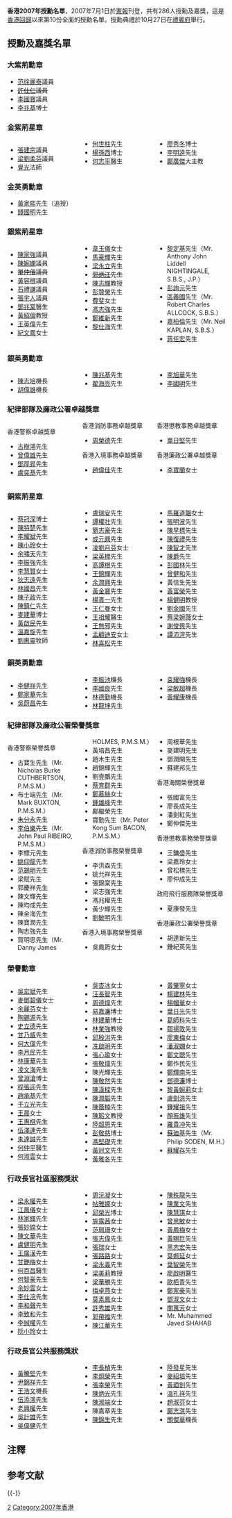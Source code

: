 '''香港2007年授勳名單'''，2007年7月1日於[[香港政府憲報|憲報]]刊登，共有286人授勳及嘉獎，這是[[香港回歸|香港回歸]]以來第10份全面的授勳名單。授勳典禮於10月27日在[[禮賓府|禮賓府]]舉行。

== 授勳及嘉獎名單 ==
=== 大紫荊勳章 ===
*[[范徐麗泰|范徐麗泰]]議員{{大紫荊|nocat}}{{GBSHK|nocat}}{{JP|nocat}}
*<del>[[許仕仁|許仕仁]]議員{{大紫荊|nocat}}{{GBSHK|nocat}}{{JP|nocat}}</del>{{NoteTag|已於2018年3月被褫奪<ref name="rm2">{{cite news|title=許仕仁郭炳江慘被「搣柴」 港府刊憲撤回勳銜|url=https://hk.news.appledaily.com/local/realtime/article/20180302/57894221?_ga=2.106059395.1871829226.1519967822-1014019929.1519967821|accessdate=2018-03-02|publisher=[[蘋果日報_(香港)|蘋果日報]]|date=2018-03-02|archive-date=2018-03-02|archive-url=https://web.archive.org/web/20180302104002/https://hk.news.appledaily.com/local/realtime/article/20180302/57894221?_ga=2.106059395.1871829226.1519967822-1014019929.1519967821|dead-url=yes}}</ref>}}
*[[李國寶|李國寶]]議員{{大紫荊|nocat}}{{GBSHK|nocat}}{{JP|nocat}}
*[[李兆基|李兆基]]博士{{大紫荊|nocat}}
</small>

=== 金紫荊星章 ===
<div class="references-small" style="-moz-column-count:3; -webkit-column-count:3; column-count:3;">
*[[張建宗|張建宗]]議員{{GBSHK|nocat}}{{JP|nocat}}
*[[梁劉柔芬|梁劉柔芬]]議員{{GBSHK|nocat}}{{JP|nocat}}
*[[覺光|覺光]]法師{{GBSHK|nocat}}
*[[何世柱|何世柱]]先生{{GBSHK|nocat}}{{JP|nocat}}
*[[楊孫西|楊孫西]]博士{{GBSHK|nocat}}{{JP|nocat}}
*[[何志平|何志平]]醫生{{GBSHK|nocat}}{{JP|nocat}}
*[[廖秀冬|廖秀冬]]博士{{GBSHK|nocat}}{{JP|nocat}}
*[[李明逵|李明逵]]先生{{GBSHK|nocat}}
*[[鄺廣傑|鄺廣傑]]大主教{{GBSHK|nocat}}
</div>

=== 金英勇勳章 ===
*[[黃家熙|黃家熙]]先生{{MBG|nocat}}（追授）
*[[錢國明|錢國明]]先生{{MBG|nocat}}

=== 銀紫荊星章 ===
<div class="references-small" style="-moz-column-count:3; -webkit-column-count:3; column-count:3;">
*[[陳家強|陳家強]]議員{{SBSHK|nocat}}{{JP|nocat}}
*[[陳婉嫻|陳婉嫻]]議員{{SBSHK|nocat}}{{JP|nocat}}
*<del>[[單仲偕|單仲偕]]議員{{SBSHK|nocat}}{{JP|nocat}}</del>{{NoteTag|已於2022年6月被褫奪}}
*[[黃容根|黃容根]]議員{{SBSHK|nocat}}{{JP|nocat}}
*[[石禮謙|石禮謙]]議員{{SBSHK|nocat}}{{JP|nocat}}
*[[張宇人|張宇人]]議員{{SBSHK|nocat}}{{JP|nocat}}
*[[鄧兆棠|鄧兆棠]]醫生{{SBSHK|nocat}}{{JP|nocat}}
*[[黃紹倫|黃紹倫]]教授{{SBSHK|nocat}}{{JP|nocat}}
*[[王英偉|王英偉]]先生{{SBSHK|nocat}}{{JP|nocat}}
*[[紀文鳳|紀文鳳]]女士{{SBSHK|nocat}}{{JP|nocat}}
*[[韋玉儀|韋玉儀]]女士{{SBSHK|nocat}}{{JP|nocat}}
*[[馬豪輝|馬豪輝]]先生{{SBSHK|nocat}}{{JP|nocat}}
*[[梁永立|梁永立]]先生{{SBSHK|nocat}}{{JP|nocat}}
*<del>[[郭炳江|郭炳江]]先生{{SBSHK|nocat}}{{JP|nocat}}</del>{{NoteTag|已於2018年3月被褫奪<ref name="rm2">{{cite news|title=許仕仁郭炳江慘被「搣柴」 港府刊憲撤回勳銜|url=https://hk.news.appledaily.com/local/realtime/article/20180302/57894221?_ga=2.106059395.1871829226.1519967822-1014019929.1519967821|accessdate=2018-03-02|publisher=[[蘋果日報_(香港)|蘋果日報]]|date=2018-03-02|archive-date=2018-03-02|archive-url=https://web.archive.org/web/20180302104002/https://hk.news.appledaily.com/local/realtime/article/20180302/57894221?_ga=2.106059395.1871829226.1519967822-1014019929.1519967821|dead-url=yes}}</ref>}}
*[[陳志輝|陳志輝]]教授{{SBSHK|nocat}}{{JP|nocat}}
*[[彭贊榮|彭贊榮]]先生{{SBSHK|nocat}}{{JP|nocat}}
*[[費斐|費斐]]女士{{SBSHK|nocat}}{{JP|nocat}}
*[[馮志強_(城市規劃師)|馮志強]]先生{{SBSHK|nocat}}{{JP|nocat}}
*[[鄭維新|鄭維新]]先生{{SBSHK|nocat}}{{JP|nocat}}
*[[黎仕海|黎仕海]]先生{{SBSHK|nocat}}{{JP|nocat}}
*[[黎定基|黎定基]]先生{{SBSHK|nocat}}{{JP|nocat}}（Mr. Anthony John Liddell NIGHTINGALE, S.B.S., J.P.）
*[[彭詢元|彭詢元]]先生{{SBSHK|nocat}}{{CSDSM}}
*[[區義國|區義國]]先生{{SBSHK|nocat}}（Mr. Robert Charles ALLCOCK, S.B.S.）
*[[嘉柏倫|嘉柏倫]]先生{{SBSHK|nocat}}（Mr. Neil KAPLAN, S.B.S.）
*[[蔣任宏|蔣任宏]]先生{{SBSHK|nocat}}
</div>

=== 銀英勇勳章 ===
<div class="references-small" style="-moz-column-count:3; -webkit-column-count:3; column-count:3;">
*[[陳志培|陳志培]]機長{{MBS|nocat}}{{GMSM}}
*[[胡偉雄|胡偉雄]]機長{{MBS|nocat}}
*[[陳兆基|陳兆基]]先生{{MBS|nocat}}
*[[翟海亮|翟海亮]]先生{{MBS|nocat}}
*[[李旭華|李旭華]]先生{{MBS|nocat}}
*[[李國明|李國明]]先生{{MBS|nocat}}
</div>

=== 紀律部隊及廉政公署卓越獎章 ===
<div class="references-small" style="-moz-column-count:3; -webkit-column-count:3; column-count:3;">
;香港警察卓越獎章
*[[古樹鴻|古樹鴻]]先生{{PDSM}}
*[[曾偉雄|曾偉雄]]先生{{PDSM}}
*[[鄧厚昇|鄧厚昇]]先生{{PDSM}}
*[[盧奕基|盧奕基]]先生{{PDSM}}

;香港消防事務卓越獎章
*[[周榮德|周榮德]]先生{{FSDSM}}

;香港入境事務卓越獎章
*[[趙偉佳|趙偉佳]]先生{{IDSM}}

;香港懲教事務卓越獎章
*[[單日堅|單日堅]]先生{{CSDSM}}

;香港廉政公署卓越獎章
*[[李寶蘭|李寶蘭]]女士{{IDS}}
</div>

=== 銅紫荊星章 ===
<div class="references-small" style="-moz-column-count:3; -webkit-column-count:3; column-count:3;">
*[[蔡冠深|蔡冠深]]博士{{BBSHK|nocat}}{{JP|nocat}}
*[[陳特楚|陳特楚]]先生{{BBSHK|nocat}}{{MH|nocat}}{{JP|nocat}}
*[[李耀斌|李耀斌]]先生{{BBSHK|nocat}}{{MH|nocat}}{{JP|nocat}}
*[[陳小玲|陳小玲]]女士{{BBSHK|nocat}}{{MH|nocat}}{{JP|nocat}}
*[[余嘯天|余嘯天]]先生{{BBSHK|nocat}}{{JP|nocat}}
*[[李振強|李振強]]先生{{BBSHK|nocat}}{{JP|nocat}}
*[[李慧賢|李慧賢]]女士{{BBSHK|nocat}}{{JP|nocat}}
*[[狄志遠|狄志遠]]先生{{BBSHK|nocat}}{{JP|nocat}}
*[[林國昌|林國昌]]先生{{BBSHK|nocat}}{{JP|nocat}}
*[[陳子政|陳子政]]先生{{BBSHK|nocat}}{{JP|nocat}}
*[[陳鎮仁|陳鎮仁]]先生{{BBSHK|nocat}}{{JP|nocat}}
*[[麥建華|麥建華]]博士{{BBSHK|nocat}}{{JP|nocat}}
*[[黃啟民|黃啟民]]先生{{BBSHK|nocat}}{{JP|nocat}}
*[[溫嘉旋|溫嘉旋]]先生{{BBSHK|nocat}}{{JP|nocat}}
*[[劉惠靈|劉惠靈]]牧師{{BBSHK|nocat}}{{JP|nocat}}
*[[盧瑞安|盧瑞安]]先生{{BBSHK|nocat}}{{JP|nocat}}
*[[譚權壯|譚權壯]]先生{{BBSHK|nocat}}{{JP|nocat}}
*[[簡志豪|簡志豪]]先生{{BBSHK|nocat}}{{MH|nocat}}
*[[成元興|成元興]]先生{{BBSHK|nocat}}{{MH|nocat}}
*[[凌劉月芬|凌劉月芬]]女士{{BBSHK|nocat}}{{MH|nocat}}
*[[梁英標|梁英標]]先生{{BBSHK|nocat}}{{MH|nocat}}
*[[高譚根|高譚根]]先生{{BBSHK|nocat}}
*[[王錦輝|王錦輝]]先生{{BBSHK|nocat}}{{MH|nocat}}
*[[余潤興|余潤興]]先生{{BBSHK|nocat}}{{MH|nocat}}
*[[黃金寶|黃金寶]]先生{{BBSHK|nocat}}{{MH|nocat}}
*[[楊貫一|楊貫一]]先生{{BBSHK|nocat}}{{MH|nocat}}
*[[王仁曼|王仁曼]]女士{{BBSHK|nocat}}
*[[王祖耀|王祖耀]]醫生{{BBSHK|nocat}}
*[[王無邪|王無邪]]先生{{BBSHK|nocat}}
*[[孟顧迪安|孟顧迪安]]女士{{BBSHK|nocat}}
*[[林喜松|林喜松]]先生{{BBSHK|nocat}}
*[[馬羅道韞|馬羅道韞]]女士{{BBSHK|nocat}}
*[[張明波|張明波]]先生{{BBSHK|nocat}}
*[[陳早標|陳早標]]先生{{BBSHK|nocat}}
*[[陳復禮|陳復禮]]先生{{BBSHK|nocat}}
*[[陳智才|陳智才]]先生{{BBSHK|nocat}}
*[[陳爵|陳爵]]先生{{BBSHK|nocat}}
*[[彭國林|彭國林]]先生{{BBSHK|nocat}}
*[[曾健和|曾健和]]先生{{BBSHK|nocat}}
*黃信生先生{{BBSHK|nocat}}
*[[黃富榮|黃富榮]]先生{{BBSHK|nocat}}
*[[楊健明|楊健明]]教授{{BBSHK|nocat}}
*[[劉金國_(香港)|劉金國]]先生{{BBSHK|nocat}}
*[[蔡梁婉薇|蔡梁婉薇]]女士{{BBSHK|nocat}}
*[[謝俊興|謝俊興]]先生{{BBSHK|nocat}}
*[[譚沛渲|譚沛渲]]先生{{BBSHK|nocat}}
</div>

=== 銅英勇勳章 ===
<div class="references-small" style="-moz-column-count:3; -webkit-column-count:3; column-count:3;">
*[[李健祥|李健祥]]先生{{MBB|nocat}}
*[[鄭家華|鄭家華]]先生{{MBB|nocat}}
*[[吳蔚昌|吳蔚昌]]先生{{MBB|nocat}}
*[[李振池|李振池]]機長{{MBB|nocat}}
*[[李國良|李國良]]先生{{MBB|nocat}}
*[[林德勤|林德勤]]機長{{MBB|nocat}}
*[[林龍坤|林龍坤]]先生{{MBB|nocat}}
*[[袁耀強|袁耀強]]機長{{MBB|nocat}}
*[[梁敏超|梁敏超]]機長{{MBB|nocat}}
*[[黃耀康|黃耀康]]機長{{MBB|nocat}}
</div>

=== 紀律部隊及廉政公署榮譽獎章 ===
<div class="references-small" style="-moz-column-count:3; -webkit-column-count:3; column-count:3;">
;香港警察榮譽獎章
*古寶生先生{{PMSM}}（Mr. Nicholas Burke CUTHBERTSON, P.M.S.M.）
*布士端先生{{PMSM}}（Mr. Mark BUXTON, P.M.S.M.）
*[[朱分永|朱分永]]先生{{PMSM}}
*[[李伯樂|李伯樂]]先生{{PMSM}}（Mr. John Paul RIBEIRO, P.M.S.M.）
*李標元先生{{PMSM}}
*[[姚仰龍|姚仰龍]]先生{{PMSM}}
*[[范錫明|范錫明]]先生{{PMSM}}
*梁賦先生{{PMSM}}
*郭慶祥先生{{PMSM}}
*陳文輝先生{{PMSM}}
*陳均成先生{{PMSM}}
*陳金海先生{{PMSM}}
*陳寶潤先生{{PMSM}}
*陶志強先生{{PMSM}}
*賀明思先生{{PMSM}}（Mr. Danny James HOLMES, P.M.S.M.）
*黃培昌先生{{PMSM}}
*趙木生先生{{PMSM}}
*趙錦輝先生{{PMSM}}
*劉壹鵬先生{{PMSM}}
*[[蔡育群|蔡育群]]先生{{PMSM}}
*[[鄭慕絲|鄭慕絲]]女士{{PMSM}}
*[[鍾雄峰|鍾雄峰]]先生{{PMSM}}
*鄺繼榮先生{{PMSM}}
*寶勤先生{{PMSM}}（Mr. Peter Kong Sum BACON, P.M.S.M.）

;香港消防事務榮譽獎章
*李洪森先生{{FSMSM}}
*姚允祥先生{{FSMSM}}
*張錦棠先生{{FSMSM}}
*梁志強先生{{FSMSM}}
*馮兆權先生{{FSMSM}}
*黃少輝先生{{FSMSM}}
*[[劉敏明|劉敏明]]先生{{FSMSM}}

;香港入境事務榮譽獎章
*吳鳳筠女士{{IMSM}}
*周根華先生{{IMSM}}
*麥建明先生{{IMSM}}
*鄧潤開先生{{IMSM}}
*蘇建邦先生{{IMSM}}

;香港海關榮譽獎章
*張國富先生{{CMSM}}
*廖長成先生{{CMSM}}
*潘劍紅先生{{CMSM}}
*鄭仲傑先生{{CMSM}}

;香港懲教事務榮譽獎章
*王鏞盛先生{{CSMSM}}
*梁嘉玲女士{{CSMSM}}
*曾松標先生{{CSMSM}}
*廖仲成先生{{CSMSM}}

;政府飛行服務隊榮譽獎章
*夏康發先生{{GMSM}}

;香港廉政公署榮譽獎章
*胡達新先生{{IMS}}
*鍾紀英先生{{IMS}}
</div>

=== 榮譽勳章 ===
<div class="references-small" style="-moz-column-count:3; -webkit-column-count:3; column-count:3;">
*[[吳宏斌|吳宏斌]]先生{{MH|nocat}}
*[[麥鄧碧儀|麥鄧碧儀]]女士{{MH|nocat}}{{JP|nocat}}
*[[余麗芬|余麗芬]]女士{{MH|nocat}}
*[[陶錫源|陶錫源]]先生{{MH|nocat}}
*[[史立德|史立德]]先生{{MH|nocat}}
*[[甘乃威|甘乃威]]先生{{MH|nocat}}
*[[何大偉|何大偉]]先生{{MH|nocat}}
*[[李月民|李月民]]先生{{MH|nocat}}
*[[林康華|林康華]]先生{{MH|nocat}}
*[[凌文海|凌文海]]先生{{MH|nocat}}
*[[曾淵滄|曾淵滄]]博士{{MH|nocat}}
*[[程張迎|程張迎]]先生{{MH|nocat}}
*[[趙承基|趙承基]]先生{{MH|nocat}}
*[[于立光|于立光]]先生{{MH|nocat}}
*[[王晨_(羽毛球運動員)|王晨]]女士{{MH|nocat}}
*[[王惠棋|王惠棋]]先生{{MH|nocat}}
*[[伍澤連|伍澤連]]先生{{MH|nocat}}
*[[朱達誠|朱達誠]]先生{{MH|nocat}}
*[[何仲平|何仲平]]醫生{{MH|nocat}}
*[[何淑雲|何淑雲]]女士{{MH|nocat}}
*[[吳杏冰|吳杏冰]]女士{{MH|nocat}}
*[[汪長智|汪長智]]先生{{MH|nocat}}
*[[周德煒|周德煒]]先生{{MH|nocat}}
*[[易嘉濂|易嘉濂]]博士{{MH|nocat}}
*[[林建華|林建華]]博士{{MH|nocat}}
*[[林業強|林業強]]教授{{MH|nocat}}
*[[邱殷洪|邱殷洪]]先生{{MH|nocat}}
*[[冼啟明|冼啟明]]先生{{MH|nocat}}
*[[張心瑜|張心瑜]]女士{{MH|nocat}}
*[[張敬煒|張敬煒]]先生{{MH|nocat}}
*陳光輝先生{{MH|nocat}}
*[[陳敬然|陳敬然]]先生{{MH|nocat}}
*[[陳漢樑|陳漢樑]]先生{{MH|nocat}}
*[[陳潤韜|陳潤韜]]先生{{MH|nocat}}
*[[陳蔭楠|陳蔭楠]]先生{{MH|nocat}}
*[[陳韜文|陳韜文]]教授{{MH|nocat}}
*[[陸超恩|陸超恩]]先生{{MH|nocat}}
*[[彭敬慈_(博士)|彭敬慈]]博士{{MH|nocat}}
*[[馮堅礎|馮堅礎]]先生{{MH|nocat}}
*[[黃冠文|黃冠文]]先生{{MH|nocat}}
*[[黃雅各|黃雅各]]先生{{MH|nocat}}
*[[黃肇寧|黃肇寧]]女士{{MH|nocat}}
*[[楊建林|楊建林]]先生{{MH|nocat}}
*[[楊幗華|楊幗華]]女士{{MH|nocat}}
*[[葉日光|葉日光]]先生{{MH|nocat}}
*[[葛師科|葛師科]]先生{{MH|nocat}}
*[[鄒揚敦|鄒揚敦]]先生{{MH|nocat}}
*[[廖東梅|廖東梅]]女士{{MH|nocat}}
*[[潘淑嫻|潘淑嫻]]女士{{MH|nocat}}
*[[鄭文聰|鄭文聰]]先生{{MH|nocat}}
*鄭作民先生{{MH|nocat}}
*[[鄭輝南|鄭輝南]]先生{{MH|nocat}}
*[[鄧德濂|鄧德濂]]博士{{MH|nocat}}
*[[黎黃婉莉|黎黃婉莉]]女士{{MH|nocat}}
*[[盧劍洪|盧劍洪]]先生{{MH|nocat}}
*[[鍾耀祖|鍾耀祖]]先生{{MH|nocat}}
*[[顏振雄|顏振雄]]先生{{MH|nocat}}
*[[羅貴冲|羅貴冲]]先生{{MH|nocat}}
*[[蘇廸基|蘇廸基]]先生{{MH|nocat}}（Mr. Philip SODEN, M.H.）
*[[蘇耀存|蘇耀存]]先生{{MH|nocat}}
</div>

=== 行政長官社區服務獎狀 ===
<div class="references-small" style="-moz-column-count:3; -webkit-column-count:3; column-count:3;">
*[[梁永權|梁永權]]先生
*[[江鳳儀|江鳳儀]]女士
*[[林家輝|林家輝]]先生
*[[張妙嫦|張妙嫦]]女士
*[[陳文華_(民建聯)|陳文華]]先生
*[[盧健明|盧健明]]先生
*[[王廣漢|王廣漢]]先生
*[[甘艷梅|甘艷梅]]女士
*[[何百昌|何百昌]]醫生
*[[何智豪|何智豪]]先生
*[[余妙雲|余妙雲]]女士
*[[李仕浣|李仕浣]]先生
*[[李和聲|李和聲]]先生
*[[李致和|李致和]]先生
*[[李誠權|李誠權]]先生
*[[阮小玲|阮小玲]]女士
*[[周沅凝|周沅凝]]女士
*[[帖雅娜|帖雅娜]]女士
*[[邱榮光|邱榮光]]博士
*[[施露茜|施露茜]]女士
*[[范珮珊|范珮珊]]女士
*[[張志偉|張志偉]]先生
*[[張瑞_(乒乓球運動員)|張瑞]]女士
*[[張路路|張路路]]女士
*[[梁永義|梁永義]]先生
*[[梁美莉|梁美莉]]教授
*[[梁華勝|梁華勝]]先生
*[[梅卓燕|梅卓燕]]女士
*[[莫素鳳|莫素鳳]]女士
*[[許秀雄|許秀雄]]先生
*[[郭帶福|郭帶福]]先生
*[[陳江華_(乒乓球運動員)|陳江華]]先生
*[[陳秩龍|陳秩龍]]先生
*[[陳業文|陳業文]]先生
*[[陳慧琪|陳慧琪]]女士
*[[曾思敏|曾思敏]]女士
*[[黃鳳梅|黃鳳梅]]女士
*[[黃賜巨|黃賜巨]]先生
*[[黑志宏|黑志宏]]先生
*[[葉姵延|葉姵延]]女士
*[[葉智榮|葉智榮]]先生
*[[廖啟明|廖啟明]]醫生
*[[歐栢青|歐栢青]]先生
*[[鄭家豪|鄭家豪]]先生
*[[鄧淑文|鄧淑文]]女士
*[[關蕙芳|關蕙芳]]女士
*Mr. Muhammed Javed SHAHAB
</div>

=== 行政長官公共服務獎狀 ===
<div class="references-small" style="-moz-column-count:3; -webkit-column-count:3; column-count:3;">
*[[黃騰堅|黃騰堅]]先生
*[[尹錦祥|尹錦祥]]先生
*[[王浩文|王浩文]]機長
*[[伍添鴻|伍添鴻]]先生
*[[老興權|老興權]]先生
*[[吳計雄|吳計雄]]先生
*[[吳偉健|吳偉健]]先生
*[[李長楨|李長楨]]先生
*[[李炯榮|李炯榮]]先生
*[[張幸榮|張幸榮]]先生
*[[陳炳光|陳炳光]]先生
*[[陳淑端|陳淑端]]女士
*陳嘉章先生
*[[陳錦生|陳錦生]]先生
*[[陸發星|陸發星]]先生
*[[麥紹培|麥紹培]]先生
*[[黃廼釗|黃廼釗]]先生
*[[溫孔祥|溫孔祥]]先生
*[[趙淑芬|趙淑芬]]女士
*[[鄺志淇|鄺志淇]]先生
*[[關傑華|關傑華]]機長
</div>

== 注釋 ==
{{NoteFoot}}

== 参考文献 ==
{{Reflist}}

{{-}}
{{香港授勳及嘉獎制度}}

[[Category:香港授勳及嘉獎名單|2]]
[[Category:2007年香港|Category:2007年香港]]